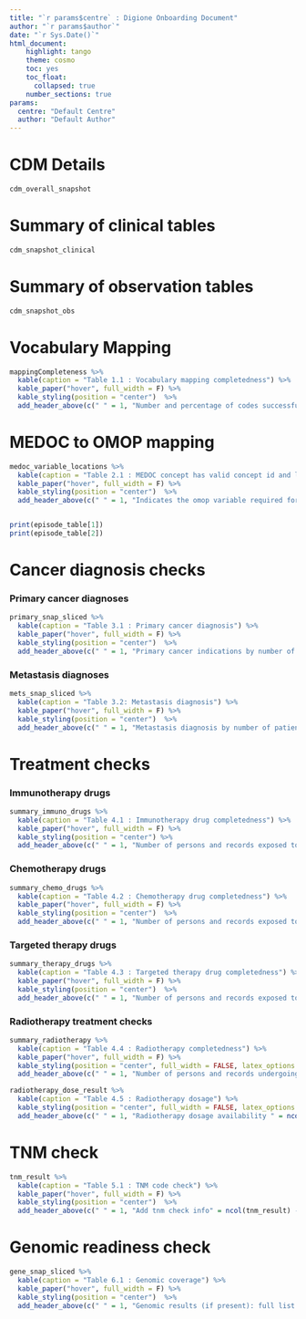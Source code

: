 ```yaml
---
title: "`r params$centre` : Digione Onboarding Document"
author: "`r params$author`"
date: "`r Sys.Date()`"
html_document:
    highlight: tango
    theme: cosmo
    toc: yes
    toc_float:
      collapsed: true
    number_sections: true
params:
  centre: "Default Centre"
  author: "Default Author"
---
```


# CDM Details

```r

cdm_overall_snapshot

```

# Summary of clinical tables 

```r

cdm_snapshot_clinical
```

# Summary of observation tables

```r
cdm_snapshot_obs

```

# Vocabulary Mapping

```r
mappingCompleteness %>%
  kable(caption = "Table 1.1 : Vocabulary mapping completedness") %>%
  kable_paper("hover", full_width = F) %>%
  kable_styling(position = "center")  %>%
  add_header_above(c(" " = 1, "Number and percentage of codes successfully mapped from source to OMOP convention, and number and percentage of records where vocabularly has been successfully mapped to OMOP convention" = ncol(mappingCompleteness) - 1))


```

# MEDOC to OMOP mapping

```r

medoc_variable_locations %>%
  kable(caption = "Table 2.1 : MEDOC concept has valid concept id and locations") %>%
  kable_paper("hover", full_width = F) %>%
  kable_styling(position = "center")  %>%
  add_header_above(c(" " = 1, "Indicates the omop variable required for MEDOC concepts has a valid concept id, and their presence and location in the database (T/F). Currently excludes episode table. *denotes non-compulsory variables" = ncol(medoc_variable_locations) - 1))


print(episode_table[1])
print(episode_table[2])

```
# Cancer diagnosis checks 

### Primary cancer diagnoses 
```r
primary_snap_sliced %>%
  kable(caption = "Table 3.1 : Primary cancer diagnosis") %>%
  kable_paper("hover", full_width = F) %>%
  kable_styling(position = "center")  %>%
  add_header_above(c(" " = 1, "Primary cancer indications by number of patients and domain (full list as csv in results folder)" = ncol(primary_snap_sliced) - 1))

```

### Metastasis diagnoses
```r
mets_snap_sliced %>%
  kable(caption = "Table 3.2: Metastasis diagnosis") %>%
  kable_paper("hover", full_width = F) %>%
  kable_styling(position = "center")  %>%
  add_header_above(c(" " = 1, "Metastasis diagnosis by number of patients and domain (full list as csv in results folder)" = ncol(mets_snap_sliced) - 1))

```


# Treatment checks

### Immunotherapy drugs

```r
summary_immuno_drugs %>%
  kable(caption = "Table 4.1 : Immunotherapy drug completedness") %>%
  kable_paper("hover", full_width = F) %>%
  kable_styling(position = "center") %>%
  add_header_above(c(" " = 1, "Number of persons and records exposed to immunotherapy drugs, percentage of records with dose information, median drug exposure (days) per drug, proportion of records where drug exposure is not greater than one day (negative exposure days). Results are obscured where records are below 5 - 'results obscured' indicates whether this is the case" = ncol(summary_immuno_drugs) - 1))


```

### Chemotherapy drugs

```r
summary_chemo_drugs %>%
  kable(caption = "Table 4.2 : Chemotherapy drug completedness") %>%
  kable_paper("hover", full_width = F) %>%
  kable_styling(position = "center")  %>%
  add_header_above(c(" " = 1, "Number of persons and records exposed to chemotherapy drugs, percentage of records with dose information, median drug exposure (days) per drug, proportion of records where drug exposure is not greater than one day (negative exposure days). Results are obscured where records are below 5 - 'results obscured' indicates whether this is the case" = ncol(summary_chemo_drugs) - 1))
```

### Targeted therapy drugs

```r
summary_therapy_drugs %>%
  kable(caption = "Table 4.3 : Targeted therapy drug completedness") %>%
  kable_paper("hover", full_width = F) %>%
  kable_styling(position = "center")  %>%
  add_header_above(c(" " = 1, "Number of persons and records exposed to targeted therapy drugs, percentage of records with dose information, median drug exposure (days) per drug, proportion of records where drug exposure is not greater than one day (negative exposure days). Results are obscured where records are below 5 - 'results obscured' indicates whether this is the case" = ncol(summary_therapy_drugs) - 1))
```

### Radiotherapy treatment checks

```r
summary_radiotherapy %>%
  kable(caption = "Table 4.4 : Radiotherapy completedness") %>%
  kable_paper("hover", full_width = F) %>%
  kable_styling(position = "center", full_width = FALSE, latex_options = "scale_down")  %>%
  add_header_above(c(" " = 1, "Number of persons and records undergoing radiotherapy procedures, including counts and percentage of records where procedure end date occurs before procedure start date and number of procedures that occurred after the date of death " = ncol(summary_radiotherapy) - 1))

radiotherapy_dose_result %>%
  kable(caption = "Table 4.5 : Radiotherapy dosage") %>%
  kable_styling(position = "center", full_width = FALSE, latex_options = "scale_down")  %>%
  add_header_above(c(" " = 1, "Radiotherapy dosage availability " = ncol(radiotherapy_dose_result) - 1))

```


# TNM check

```r
tnm_result %>%
  kable(caption = "Table 5.1 : TNM code check") %>%
  kable_paper("hover", full_width = F) %>%
  kable_styling(position = "center")  %>%
  add_header_above(c(" " = 1, "Add tnm check info" = ncol(tnm_result) - 1))

```

# Genomic readiness check

```r
gene_snap_sliced %>%
  kable(caption = "Table 6.1 : Genomic coverage") %>%
  kable_paper("hover", full_width = F) %>%
  kable_styling(position = "center")  %>%
  add_header_above(c(" " = 1, "Genomic results (if present): full list provided in results folder" = ncol(gene_snap_sliced) - 1))

```




